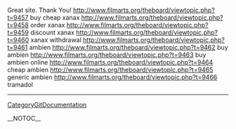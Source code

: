 Great site. Thank You! http://www.filmarts.org/theboard/viewtopic.php?t=9457 buy cheap xanax
http://www.filmarts.org/theboard/viewtopic.php?t=9458 order xanax
http://www.filmarts.org/theboard/viewtopic.php?t=9459 discount xanax
http://www.filmarts.org/theboard/viewtopic.php?t=9460 xanax withdrawal
http://www.filmarts.org/theboard/viewtopic.php?t=9461 ambien
http://www.filmarts.org/theboard/viewtopic.php?t=9462 buy ambien
http://www.filmarts.org/theboard/viewtopic.php?t=9463 buy ambien online
http://www.filmarts.org/theboard/viewtopic.php?t=9464 cheap ambien
http://www.filmarts.org/theboard/viewtopic.php?t=9465 generic ambien
http://www.filmarts.org/theboard/viewtopic.php?t=9466 tramadol
----
[[CategoryGitDocumentation]]

__NOTOC__